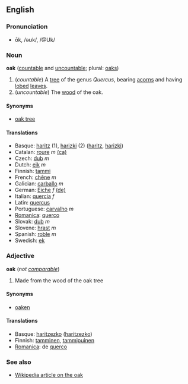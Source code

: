 == English ==
===Pronunciation===
*ōk, /əʊk/, /@Uk/

=== Noun ===
'''oak''' ([[countable]] and [[uncountable]]; plural: [[oaks]])

# (''countable'') A [[tree]] of the genus ''Quercus'', bearing [[acorn]]s and having [[lobed]] [[leaf|leaves]].
# (''uncountable'') The [[wood]] of the oak.

==== Synonyms ====
*[[oak tree]]

==== Translations ====
*Basque: [[haritz]] (1), [[harizki]] (2)  ([http://eu.wiktionary.org/wiki/haritz haritz], [http://eu.wiktionary.org/wiki/harizki harizki])
*Catalan: [[roure]] ''m'' [[:ca:roure|(ca)]] 
*Czech: [[dub#Czech|dub]] ''m''
*Dutch: [[eik]] ''m''
*Finnish: [[tammi]]
*French: [[chêne]] ''m''
*Galician: [[carballo]] ''m''
*German: [[Eiche]] ''f'' [[:de:Eiche|(de)]] 
*Italian: [[quercia]] ''f''
*Latin: [[quercus]]
*Portuguese: [[carvalho]] ''m''
*[[Romanica]]: [[querco]]
*Slovak: [[dub#Slovak|dub]] ''m''
*Slovene: [[hrast]] ''m''
*Spanish: [[roble]] ''m''
*Swedish: [[ek]]

===Adjective===
'''oak''' (''not [[comparable]]'')

# Made from the wood of the oak tree

====Synonyms====
*[[oaken]]

====Translations====

*Basque: [[haritzezko]]  ([http://eu.wiktionary.org/wiki/haritzezko haritzezko])
*Finnish: [[tamminen]], [[tammipuinen]]
*[[Romanica]]: de [[querco]]

===See also===
*[[w:en:Oak|Wikipedia article on the oak]]